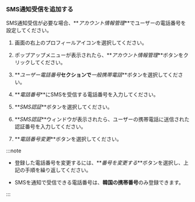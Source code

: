 ### SMS通知受信を追加する

SMS通知受信が必要な場合、**_アカウント情報管理_**でユーザーの電話番号を設定してください。 

<ImgLang img='set-event-sms-notification.png' desc='사용자 전화번호' />

1.  画面の右上のプロフィールアイコンを選択してください。 

2.  ポップアップメニューが表示されたら、**_アカウント情報管理_**ボタンをクリックしてください。 

3.  **_ユーザー電話番号_**セクションで**_一般携帯電話_**ボタンを選択してください。 

4.  **_電話番号_**にSMSを受信する電話番号を入力してください。

5.  **_SMS認証_**ボタンを選択してください。

6.  **_SMS認証_**ウィンドウが表示されたら、ユーザーの携帯電話に送信された認証番号を入力してください。

7.  **_電話番号変更_**ボタンを選択してください。

:::note

-   登録した電話番号を変更するには、**_番号を変更する_**ボタンを選択し、上記の手順を繰り返してください。

-   SMSを通知で受信できる電話番号は、**韓国の携帯番号**のみ登録できます。

:::
